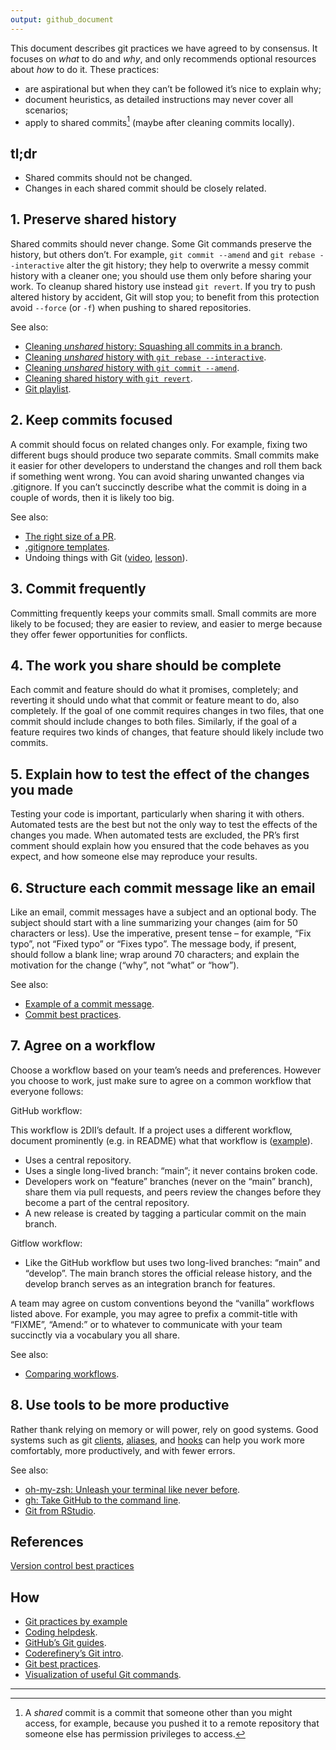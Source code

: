 ```yaml
---
output: github_document
---
```


This document describes git practices we have agreed to by consensus. It
focuses on _what_ to do and _why_, and only recommends optional resources
about _how_ to do it. These practices:

* are aspirational but when they can't be followed it's nice to explain why;
* document heuristics, as detailed instructions may never cover all scenarios;
* apply to shared commits^[A _shared_ commit is a commit that someone
other than you might access, for example, because you pushed it to a remote
repository that someone else has permission privileges to access.] (maybe
after cleaning commits locally).

## tl;dr

* Shared commits
should not be changed.
* Changes in each shared commit should be closely related.

## 1. Preserve shared history

Shared commits should never change. Some Git commands preserve the history, but
others don't. For example, `git commit --amend` and `git rebase --interactive`
alter the git history; they help to overwrite  a messy commit history with
a cleaner one; you should use them only before sharing your work. To cleanup
shared history use instead `git revert`.  If you try to push altered history by
accident, Git will stop you; to benefit from this protection  avoid `--force`
(or `-f`) when pushing to shared repositories.

See also:

* [Cleaning _unshared_ history: Squashing all commits in a branch](https://youtu.be/08dhy3Zoob4).
* [Cleaning _unshared_ history with `git rebase --interactive`](https://youtu.be/cMI8p1XhMzA).
* [Cleaning _unshared_ history with `git commit --amend`](https://youtu.be/539pfVfr7OI).
* [Cleaning shared history with `git revert`](https://youtu.be/A8Ld6iDqc3w).
* [Git playlist](https://www.youtube.com/playlist?list=PLvgdJdJDL-AOHkwiaMvYhPKVjiD9vzZIo).

## 2. Keep commits focused

A commit should focus on related changes only. For example, fixing two
different bugs should produce two separate commits. Small commits make it
easier for other developers to understand the changes and roll them back if
something went wrong. You can avoid sharing unwanted changes via .gitignore. If
you can't succinctly describe what the commit is doing in a couple of words,
then it is likely too big.

See also:

* [The right size of a PR](https://github.com/2DegreesInvesting/practices/discussions/3).
* [.gitignore templates](https://github.com/github/gitignore).
* Undoing things with Git ([video](https://youtu.be/dZOfEF19yDk),
[lesson](https://coderefinery.github.io/git-intro/05-undoing)).

## 3. Commit frequently

Committing frequently keeps your commits small. Small commits are more likely
to be focused; they are easier to review, and easier to merge because they
offer fewer opportunities for conflicts.

## 4. The work you share should be complete

Each commit and feature should do what it promises, completely; and reverting
it should undo what that commit or feature meant to do, also completely. If
the goal of one commit requires changes in two files, that one commit should
include changes to both files. Similarly, if the goal of a feature requires
two kinds of changes, that feature should likely include two commits.

## 5. Explain how to test the effect of the changes you made

Testing your code is important, particularly when sharing it with
others. Automated tests are the best but not the only way to test the effects
of the changes you made. When automated tests are excluded, the PR's first
comment should explain how you ensured that the code behaves as you expect,
and how someone else may reproduce your results.

## 6. Structure each commit message like an email

Like an email, commit messages have a subject and an optional body. The subject
should start with a line summarizing your changes (aim for 50 characters or
less). Use the imperative, present tense -- for example, "Fix typo",
not "Fixed typo" or "Fixes typo". The message body, if present,
should follow a blank line; wrap around 70 characters; and explain the
motivation for the change ("why", not "what" or "how").

See also:

* [Example of a commit message](https://github.com/2DegreesInvesting/resources/issues/74).
* [Commit best practices](https://r-pkgs.org/git.html#commit-best-practices).

## 7. Agree on a workflow

Choose a workflow based on your team's needs and preferences. However you
choose to work, just make sure to agree on a common workflow that everyone
follows:

GitHub workflow:

This workflow is 2DII's default. If a project uses a different
workflow, document prominently (e.g. in README) what that workflow is
([example](https://github.com/github/gitignore#contributing-workflow)).

* Uses a central repository. 
* Uses a single long-lived branch: "main"; it never contains broken code.
* Developers work on "feature" branches (never on the "main" branch), share
them via pull requests, and peers review the changes before they become a
part of the central repository.
* A new release is created by tagging a particular commit on the main branch.

Gitflow workflow:

* Like the GitHub workflow but uses two long-lived branches: "main"
and "develop". The main branch stores the official release history,
and the develop branch serves as an integration branch for features.

A team may agree on custom conventions beyond the "vanilla" workflows listed
above.  For example, you may agree to prefix a commit-title with "FIXME",
"Amend: " or to whatever to communicate with your team succinctly via a
vocabulary you all share.

See also: 

* [Comparing workflows](https://www.atlassian.com/git/tutorials/comparing-workflows).

## 8. Use tools to be more productive

Rather thank relying on memory or will power, rely on good systems. Good systems
such as git [clients](https://happygitwithr.com/git-client.html),
[aliases](https://git-scm.com/book/en/v2/Git-Basics-Git-Aliases), and
[hooks](https://git-scm.com/book/en/v2/Customizing-Git-Git-Hooks) can help you
work more comfortably, more productively, and with fewer errors.

See also:

* [oh-my-zsh: Unleash your terminal like never before](https://ohmyz.sh/).
* [gh: Take GitHub to the command line](https://cli.github.com/).
* [Git from RStudio](https://rstudio.com/resources/webinars/managing-part-2-github-and-rstudio/).

## References

[Version control best practices](https://www.git-tower.com/blog/version-control-best-practices/)

## How

* [Git practices by example](TODO)
* [Coding helpdesk](https://github.com/2DegreesInvesting/coding-helpdesk#coding-helpdesk).
* [GitHub's Git guides](https://github.com/git-guides/).
* [Coderefinery's Git intro](https://coderefinery.github.io/git-intro/).
* [Git best practices](https://bit.ly/book-git-in-practice).  
* [Visualization of useful Git commands](https://dev.to/lydiahallie/cs-visualized-useful-git-commands-37p1).

---
